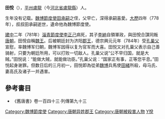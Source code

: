 '''田悅'''（{{bd|8世纪|?|784年|catIdx=T}}），[[平州|平州]][[盧龍|盧龍]]（今[[河北省|河北省]][[盧龍縣|盧龍縣]]）人。

生年没有记载。[[魏博節度使|魏博節度使]][[田承嗣|田承嗣]]之侄，父早亡，深得承嗣喜愛。[[大歷|大歷]]四年（778年），叔叔田承嗣逝世，遺命他為魏博節度使。

[[建中_(唐朝)|建中]]二年（781年）[[淄青節度使|淄青節度使]][[李正己|李正己]]病死，其子[[李納|李納]]自領軍政，與田悅合謀同叛[[唐朝|唐朝]]，田悅自稱[[魏王|魏王]]。后被朝廷封为济阳[[郡王|郡王]]，德宗興元元年（784年）受[[孔巢父|孔巢父]]宣慰，率魏博军归朝，魏博军因得以复为官军而大喜。田悦又对孔巢父表示自己善骑射，只要为朝廷所用，可以打败一切敌人。孔巢父说“公不早归国，就是大贼。”田悦说：“能做大贼，就能做功臣。”孔巢父说：“国家正有事，正等您平息。”田悦起身谢罪。但数日后的三月初一，田悦即為從弟[[魏博|魏博]]兵馬使[[田緒|田緒]]所殺，母马氏、妻高氏及诸子一并遇害。

==參考書目==
* 《舊唐書》卷一百四十三‧列傳第九十三

{{DEFAULTSORT:T田悅}}
[[Category:魏博節度使|Category:魏博節度使]]
[[Category:唐朝异姓郡王|Category:唐朝异姓郡王]]
[[Category:唐朝被殺害人物|Category:唐朝被殺害人物]]
[[Category:田姓|Y悅]]
